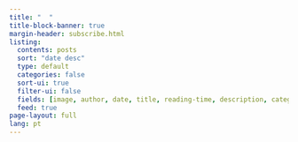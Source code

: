 ---
title: "  "
title-block-banner: true
margin-header: subscribe.html
listing:
  contents: posts
  sort: "date desc"
  type: default
  categories: false
  sort-ui: true
  filter-ui: false
  fields: [image, author, date, title, reading-time, description, categories]
  feed: true
page-layout: full
lang: pt
---
